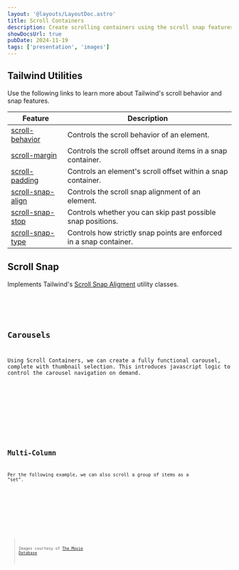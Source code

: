 ```yaml
---
layout: '@layouts/LayoutDoc.astro'
title: Scroll Containers
description: Create scrolling containers using the scroll snap features from Tailwind.
showDocsUrl: true
pubDate: 2024-11-19
tags: ['presentation', 'images']
---
```




## Tailwind Utilities

Use the following links to learn more about Tailwind's scroll behavior and snap features.

| Feature | Description |
| -- | -- |
| [scroll-behavior](https://tailwindcss.com/docs/scroll-behavior) | Controls the scroll behavior of an element. |
| [scroll-margin](https://tailwindcss.com/docs/scroll-margin) | Controls the scroll offset around items in a snap container. |
| [scroll-padding](https://tailwindcss.com/docs/scroll-padding) | Controls an element's scroll offset within a snap container. |
| [scroll-snap-align](https://tailwindcss.com/docs/scroll-snap-align) | Controls the scroll snap alignment of an element. |
| [scroll-snap-stop](https://tailwindcss.com/docs/scroll-snap-stop) | Controls whether you can skip past possible snap positions. |
| [scroll-snap-type](https://tailwindcss.com/docs/scroll-snap-type) | Controls how strictly snap points are enforced in a snap container. |

## Scroll Snap

Implements Tailwind's [Scroll Snap Aligment](https://tailwindcss.com/docs/scroll-snap-align) utility classes.

<Preview client:visible>
	<Fragment slot="preview">
		<Example />
	</Fragment>
	<Fragment slot="code">
		<Code code={ExampleRaw} lang="astro" />
	</Fragment>
</Preview>

## Carousels

Using Scroll Containers, we can create a fully functional carousel, complete with thumbnail selection. This introduces javascript logic to control the carousel navigation on demand.

<Preview client:visible>
	<Fragment slot="preview">
		<ExampleCarousel />
	</Fragment>
	<Fragment slot="code">
		<Code code={ExampleCarouselRaw} lang="astro" />
	</Fragment>
</Preview>

## Multi-Column

Per the following example, we can also scroll a group of items as a "set".

<Preview client:visible>
	<Fragment slot="preview">
		<ExampleMultiColumn />
	</Fragment>
	<Fragment slot="code">
		<Code code={ExampleMultiColumnRaw} lang="astro" />
	</Fragment>
</Preview>

> Images courtesy of [The Movie Database](https://www.themoviedb.org/)
